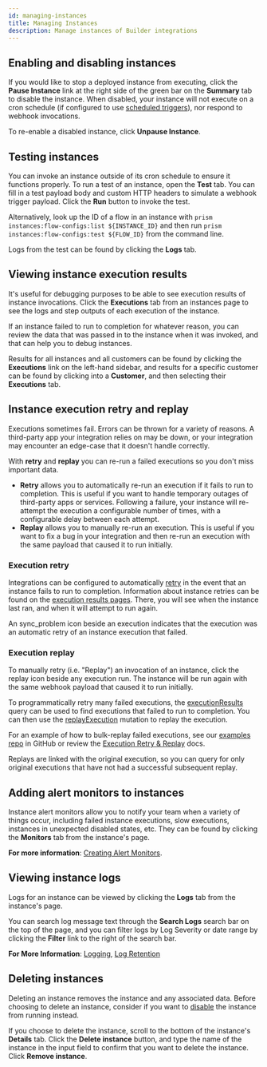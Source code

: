 ```yaml
---
id: managing-instances
title: Managing Instances
description: Manage instances of Builder integrations
---
```



## Enabling and disabling instances

If you would like to stop a deployed instance from executing, click the **Pause Instance** link at the right side of the green bar on the **Summary** tab to disable the instance.
When disabled, your instance will not execute on a cron schedule (if configured to use [scheduled triggers](/docs/composer/builder/integration-triggers.mdx#scheduled-triggers)), nor respond to webhook invocations.

<Screenshot
  filename="instances/pause-instance.png"
  maxWidth="750px"
  alt="Pause instance in Builder app"
/>

To re-enable a disabled instance, click **Unpause Instance**.

## Testing instances

You can invoke an instance outside of its cron schedule to ensure it functions properly.
To run a test of an instance, open the **Test** tab.
You can fill in a test payload body and custom HTTP headers to simulate a webhook trigger payload.
Click the **Run** button to invoke the test.

Alternatively, look up the ID of a flow in an instance with `prism instances:flow-configs:list ${INSTANCE_ID}` and then run `prism instances:flow-configs:test ${FLOW_ID}` from the command line.

<Screenshot
  filename="instances/test-instance.png"
  maxWidth="700px"
  alt="Test instance in Builder app"
/>

Logs from the test can be found by clicking the **Logs** tab.

## Viewing instance execution results

It's useful for debugging purposes to be able to see execution results of instance invocations.
Click the **Executions** tab from an instances page to see the logs and step outputs of each execution of the instance.

<Screenshot
  filename="instances/execution-results.png"
  maxWidth="600px"
  alt="Instance execution results in Builder app"
/>

If an instance failed to run to completion for whatever reason, you can review the data that was passed in to the instance when it was invoked, and that can help you to debug instances.

Results for all instances and all customers can be found by clicking the **Executions** link on the left-hand sidebar, and results for a specific customer can be found by clicking into a **Customer**, and then selecting their **Executions** tab.

## Instance execution retry and replay

Executions sometimes fail.
Errors can be thrown for a variety of reasons.
A third-party app your integration relies on may be down, or your integration may encounter an edge-case that it doesn't handle correctly.

With **retry** and **replay** you can re-run a failed executions so you don't miss important data.

- **Retry** allows you to automatically re-run an execution if it fails to run to completion.
  This is useful if you want to handle temporary outages of third-party apps or services.
  Following a failure, your instance will re-attempt the execution a configurable number of times, with a configurable delay between each attempt.
- **Replay** allows you to manually re-run an execution.
  This is useful if you want to fix a bug in your integration and then re-run an execution with the same payload that caused it to run initially.

### Execution retry

Integrations can be configured to automatically [retry](/docs/composer/builder/building-integrations.mdx#integration-retry-configuration) in the event that an instance fails to run to completion.
Information about instance retries can be found on the [execution results pages](#viewing-instance-execution-results).
There, you will see when the instance last ran, and when it will attempt to run again.

<Screenshot
  filename="instances/execution-retry.png"
  alt="Instance execution details in Builder app"
/>

An <Icon>sync_problem</Icon> icon beside an execution indicates that the execution was an automatic retry of an instance execution that failed.

### Execution replay

To manually retry (i.e. "Replay") an invocation of an instance, click the <Icon>replay</Icon> icon beside any execution run.
The instance will be run again with the same webhook payload that caused it to run initially.

To programmatically retry many failed executions, the [executionResults](/docs/composer/builder/api/schema/query/executionResults.mdx) query can be used to find executions that failed to run to completion.
You can then use the [replayExecution](/docs/composer/builder/api/schema/mutation/replayExecution.mdx) mutation to replay the execution.

For an example of how to bulk-replay failed executions, see our [examples repo](https://github.com/prismatic-io/examples/tree/main/api/replay-failed-executions) in GitHub or review the [Execution Retry & Replay](/docs/composer/builder/retry-and-replay.mdx) docs.

Replays are linked with the original execution, so you can query for only original executions that have not had a successful subsequent replay.

## Adding alert monitors to instances

Instance alert monitors allow you to notify your team when a variety of things occur, including failed instance executions, slow executions, instances in unexpected disabled states, etc.
They can be found by clicking the **Monitors** tab from the instance's page.

**For more information**:
[Creating Alert Monitors](/docs/composer/builder/monitoring-and-alerting.mdx#creating-an-alert-monitor).

## Viewing instance logs

Logs for an instance can be viewed by clicking the **Logs** tab from the instance's page.

You can search log message text through the **Search Logs** search bar on the top of the page, and you can filter logs by Log Severity or date range by clicking the **Filter** link to the right of the search bar.

<Screenshot
  filename="instances/instance-logs.png"
  alt="Filter instance logs in Builder app"
/>

**For More Information**:
[Logging](/docs/composer/builder/logging.mdx),
[Log Retention](/docs/composer/builder/logging.mdx#log-retention)

## Deleting instances

Deleting an instance removes the instance and any associated data.
Before choosing to delete an instance, consider if you want to [disable](#enabling-and-disabling-instances) the instance from running instead.

If you choose to delete the instance, scroll to the bottom of the instance's **Details** tab.
Click the **Delete instance** button, and type the name of the instance in the input field to confirm that you want to delete the instance.
Click **Remove instance**.

<Screenshot
  filename="instances/delete-instance.png"
  maxWidth="450px"
  alt="Delete instance in Builder app"
/>
